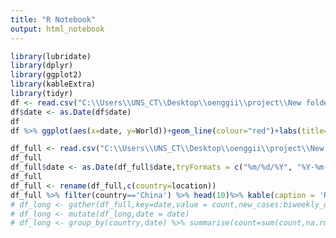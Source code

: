 ```yaml
---
title: "R Notebook"
output: html_notebook
---
```



```r
library(lubridate)
library(dplyr)
library(ggplot2)
library(kableExtra)
library(tidyr)
df <- read.csv("C:\\Users\\UNS_CT\\Desktop\\oenggii\\project\\New folder\\total_cases.csv")
df$date <- as.Date(df$date)
df
df %>% ggplot(aes(x=date, y=World))+geom_line(colour="red")+labs(title=paste0('Numbers of Cases Worldwide (log scale) '))

```
```r
df_full <- read.csv("C:\\Users\\UNS_CT\\Desktop\\oenggii\\project\\New folder\\full_data.csv")
df_full
df_full$date <- as.Date(df_full$date,tryFormats = c("%m/%d/%Y", "%Y-%m-%d"))
df_full
df_full <- rename(df_full,c(country=location))
df_full %>% filter(country=='China') %>% head(10)%>% kable(caption = 'Raw data(with first 10 Columns Only)',format.args=list(big.mark=','))%>%kable_styling(latex_options = c('striped', 'hold_position', 'repeat_header'))
# df_long <- gather(df_full,key=date,value = count,new_cases:biweekly_deaths)
# df_long <- mutate(df_long,date = date)
# df_long <- group_by(country,date) %>% summarise(count=sum(count,na.rm=T))%>%as.data.frame()

```
